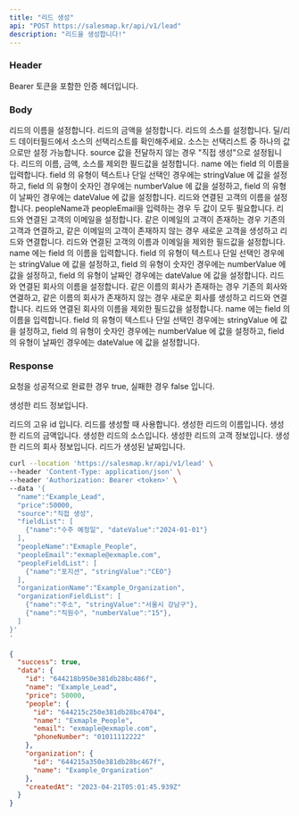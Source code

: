 ```yaml
---
title: "리드 생성"
api: "POST https://salesmap.kr/api/v1/lead"
description: "리드을 생성합니다!"
---
```


### Header

<ParamField header="Authorization" type="string" required="true">
  Bearer 토큰을 포함한 인증 헤더입니다.
</ParamField>

### Body

<ParamField body="name" type="string" required="true">
  리드의 이름을 설정합니다.
</ParamField>

<ParamField body="price" type="string">
  리드의 금액을 설정합니다.
</ParamField>

<ParamField body="source" type="string">
  리드의 소스를 설정합니다. 딜/리드 데이터필드에서 소스의 선택리스트를 확인해주세요. 소스는 선택리스트 중 하나의 값으로만 설정 가능합니다. source 값을 전달하지 않는 경우 "직접 생성"으로 설정됩니다.
</ParamField>

<ParamField body="fieldList" type="json">
  리드의 이름, 금액, 소스를 제외한 필드값을 설정합니다. name 에는 field 의 이름을 입력합니다. field 의 유형이 텍스트나 단일 선택인 경우에는 stringValue 에 값을 설정하고, field 의 유형이 숫자인 경우에는 numberValue 에 값을 설정하고, field 의 유형이 날짜인 경우에는 dateValue 에 값을 설정합니다.
</ParamField>

<ParamField body="peopleName" type="string">
  리드와 연결된 고객의 이름을 설정합니다. peopleName과 peopleEmail을 입력하는 경우 두 값이 모두 필요합니다.
</ParamField>

<ParamField body="peopleEmail" type="string">
  리드와 연결된 고객의 이메일을 설정합니다. 같은 이메일의 고객이 존재하는 경우 기존의 고객과 연결하고, 같은 이메일의 고객이 존재하지 않는 경우 새로운 고객을 생성하고 리드와 연결합니다.
</ParamField>

<ParamField body="fieldList" type="json">
  리드와 연결된 고객의 이름과 이메일을 제외한 필드값을 설정합니다. name 에는 field 의 이름을 입력합니다. field 의 유형이 텍스트나 단일 선택인 경우에는 stringValue 에 값을 설정하고, field 의 유형이 숫자인 경우에는 numberValue 에 값을 설정하고, field 의 유형이 날짜인 경우에는 dateValue 에 값을 설정합니다.
</ParamField>

<ParamField body="organizationName" type="string">
  리드와 연결된 회사의 이름을 설정합니다. 같은 이름의 회사가 존재하는 경우 기존의 회사와 연결하고, 같은 이름의 회사가 존재하지 않는 경우 새로운 회사를 생성하고 리드와 연결합니다.
</ParamField>

<ParamField body="organizationFieldList" type="json">
  리드와 연결된 회사의 이름을 제외한 필드값을 설정합니다. name 에는 field 의 이름을 입력합니다. field 의 유형이 텍스트나 단일 선택인 경우에는 stringValue 에 값을 설정하고, field 의 유형이 숫자인 경우에는 numberValue 에 값을 설정하고, field 의 유형이 날짜인 경우에는 dateValue 에 값을 설정합니다.
</ParamField>

### Response

<ResponseField name="success" type="boolean">
  요청을 성공적으로 완료한 경우 true, 실패한 경우 false 입니다.
</ResponseField>

<ResponseField name="data" type="object">

  생성한 리드 정보입니다.

<Expandable title="리드 정보 데이터">

<ResponseField name="id" type="string">
  리드의 고유 id 입니다. 리드를 생성할 때 사용합니다.
</ResponseField>

<ResponseField name="name" type="string">
  생성한 리드의 이름입니다.
</ResponseField>

<ResponseField name="price" type="string">
  생성한 리드의 금액입니다.
</ResponseField>

<ResponseField name="source" type="string">
  생성한 리드의 소스입니다.
</ResponseField>

<ResponseField name="people" type="string">
  생성한 리드의 고객 정보입니다.
</ResponseField>

<ResponseField name="organization" type="string">
  생성한 리드의 회사 정보입니다.
</ResponseField>

<ResponseField name="createdAt" type="date">
  리드가 생성된 날짜입니다.
</ResponseField>

</Expandable>

</ResponseField>

<RequestExample>

```bash Example Request
curl --location 'https://salesmap.kr/api/v1/lead' \
--header 'Content-Type: application/json' \
--header 'Authorization: Bearer <token>' \
--data '{
  "name":"Example_Lead",
  "price":50000,
  "source":"직접 생성",
  "fieldList": [
    {"name":"수주 예정일", "dateValue":"2024-01-01"}
  ],
  "peopleName":"Exmaple_People",
  "peopleEmail":"exmaple@exmaple.com",
  "peopleFieldList": [
    {"name":"포지션", "stringValue":"CEO"}
  ],
  "organizationName":"Example_Organization",
  "organizationFieldList": [
    {"name":"주소", "stringValue":"서울시 강남구"},
    {"name":"직원수", "numberValue":"15"},
  ]
}'
'
```

</RequestExample>

<ResponseExample>

```json Response
{
  "success": true,
  "data": {
    "id": "644218b950e381db28bc486f",
    "name": "Example_Lead",
    "price": 50000,
    "people": {
      "id": "644215c250e381db28bc4704",
      "name": "Exmaple_People",
      "email": "exmaple@exmaple.com",
      "phoneNumber": "01011112222"
    },
    "organization": {
      "id": "644215a350e381db28bc467f",
      "name": "Example_Organization"
    },
    "createdAt": "2023-04-21T05:01:45.939Z"
  }
}
```

</ResponseExample>
